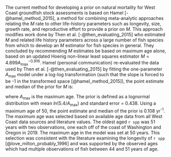 
The current method for developing a prior on natural mortality for West Coast groundfish stock assessments is based on Hamel [-@hamel_method_2015], a method for combining meta-analytic approaches relating the $M$ rate to other life-history parameters such as longevity, size, growth rate, and reproductive effort to provide a prior on $M$. This approach modifies work done by Then et al. [-@then_evaluating_2015] who estimated $M$ and related life history parameters across a large number of fish species from which to develop an $M$ estimator for fish species in general. They concluded by recommending $M$ estimates be based on maximum age alone, based on an updated Hoenig non-linear least squares estimator $M = 4.899A^{-0.916}_{\text{max}}$. Hamel (personal communication) re-evaluated the data used by Then et al. [-@then_evaluating_2015] by fitting the one-parameter $A_{\text{max}}$ model under a log-log transformation (such that the slope is forced to be -1 in the transformed space [@hamel_method_2015]), the point estimate and median of the prior for $M$ is:

\begin{centering}

$M=\frac{5.4}{A_{\text{max}}}$

\end{centering}

\vspace{0.5cm}

where $A_{\text{max}}$ is the maximum age. The prior is defined as a lognormal distribution with mean $ln(5.4/A_{\text{max}})$ and standard error = 0.438. Using a maximum age of 50, the point estimate and median of the prior is 0.108 yr^-1^.  The maximum age was selected based on available age data from all West Coast data sources and literature values.  The oldest aged `r spp` was 51 years with two observations, one each off of the coast of Washington and Oregon in 2019.  The maximum age in the model was set at 50 years.  This selection was consistent with the literature examining the longevity of  `r spp` [@love_milton_probably_1996] and was supported by the observed ages which had multiple observations of fish between 44 and 51 years of age.  